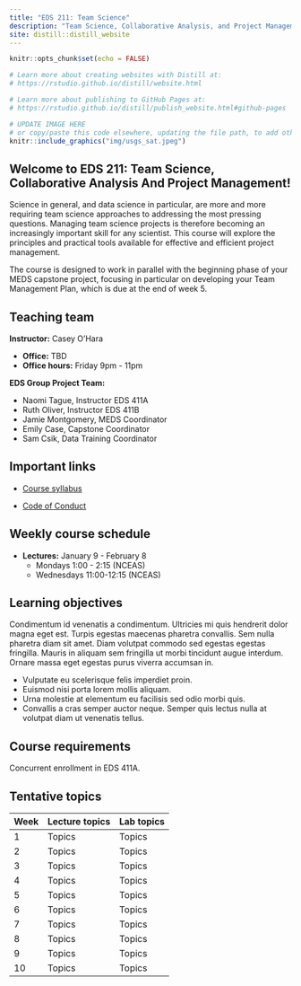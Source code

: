 ```yaml
---
title: "EDS 211: Team Science"
description: "Team Science, Collaborative Analysis, and Project Management"
site: distill::distill_website
---
```


```r
knitr::opts_chunk$set(echo = FALSE)

# Learn more about creating websites with Distill at:
# https://rstudio.github.io/distill/website.html

# Learn more about publishing to GitHub Pages at:
# https://rstudio.github.io/distill/publish_website.html#github-pages

```

```r

# UPDATE IMAGE HERE 
# or copy/paste this code elsewhere, updating the file path, to add other images to your site!
knitr::include_graphics("img/usgs_sat.jpeg")
```

## Welcome to EDS 211: Team Science, Collaborative Analysis And Project Management!

Science in general, and data science in particular, are more and more requiring team science approaches to addressing the most pressing questions. Managing team science projects is therefore becoming an increasingly important skill for any scientist. This course will explore the principles and practical tools available for effective and efficient project management.

The course is designed to work in parallel with the beginning phase of your MEDS capstone project, focusing in particular on developing your Team Management Plan, which is due at the end of week 5.  

## Teaching team

**Instructor:** Casey O'Hara

-   **Office:** TBD
-   **Office hours:** Friday 9pm - 11pm

**EDS Group Project Team:** 

- Naomi Tague, Instructor EDS 411A
- Ruth Oliver, Instructor EDS 411B
- Jamie Montgomery, MEDS Coordinator
- Emily Case, Capstone Coordinator
- Sam Csik, Data Training Coordinator

## Important links

- [Course syllabus](https://docs.google.com/document/d/10hUvWlGR8fjW2Yt98PW00S9ngWFeJfW-8bm_ONg-s54/edit)

- [Code of Conduct](code_of_conduct.html)

## Weekly course schedule

- **Lectures:**  January 9 - February 8
    - Mondays 1:00 - 2:15 (NCEAS)
    - Wednesdays 11:00-12:15 (NCEAS)

## Learning objectives

Condimentum id venenatis a condimentum. Ultricies mi quis hendrerit dolor magna eget est. Turpis egestas maecenas pharetra convallis. Sem nulla pharetra diam sit amet. Diam volutpat commodo sed egestas egestas fringilla. Mauris in aliquam sem fringilla ut morbi tincidunt augue interdum. Ornare massa eget egestas purus viverra accumsan in.

-   Vulputate eu scelerisque felis imperdiet proin.
-   Euismod nisi porta lorem mollis aliquam.
-   Urna molestie at elementum eu facilisis sed odio morbi quis.
-   Convallis a cras semper auctor neque. Semper quis lectus nulla at volutpat diam ut venenatis tellus.

## Course requirements

Concurrent enrollment in EDS 411A.

## Tentative topics

| Week | Lecture topics | Lab topics |
|------|----------------|------------|
| 1    | Topics         | Topics     |
| 2    | Topics         | Topics     |
| 3    | Topics         | Topics     |
| 4    | Topics         | Topics     |
| 5    | Topics         | Topics     |
| 6    | Topics         | Topics     |
| 7    | Topics         | Topics     |
| 8    | Topics         | Topics     |
| 9    | Topics         | Topics     |
| 10   | Topics         | Topics     |
